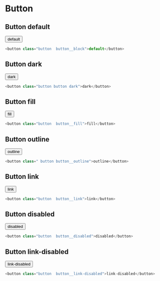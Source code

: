 
<Meta title="Utilities/Button" />

# Button

###
###
## Button default

<style>{`
.button__box{
  display:flex;
  height:100px;
  align-item:center;
  justify-content: space-between;
  width:100px;
  height:88px;
}
.button__box .button{
  width:100%;
}

`
}
</style>
<div class='button button__box '>
<button class="button  button__block">default</button>
</div>

```js live=true
<button class="button  button__block">default</button>
```

## Button dark

<div class=' button__box '>
<button class="button button dark">dark</button>
</div>

```js live=true
<button class="button button dark">dark</button>
```

## Button fill

<div class=' button__box '>
<button class="button  button__fill">fill</button>
</div>

```js live=true
<button class="button  button__fill">fill</button>
```

## Button outline

<div class=' button__box '>
<button class=" button button__outline">outline</button>
</div>

```js live=true
<button class=" button button__outline">outline</button>
```

## Button link

<div class=' button__box '>
<button class="button  button__link">link</button>
</div>

```js live=true
<button class="button  button__link">link</button>
```

## Button disabled

<div class=' button__box '>
<button class="button  button__disabled">disabled</button>
</div>

```js live=true
<button class="button  button__disabled">disabled</button>
```

## Button link-disabled

<div class=' button__box '>
<button class="button  button__link-disabled">link-disabled</button>
</div>

```js live=true
<button class="button  button__link-disabled">link-disabled</button>
```

